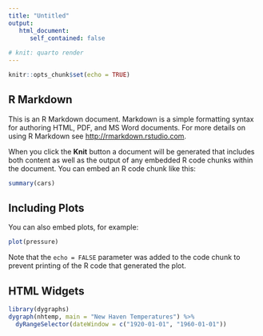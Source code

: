 ```yaml
---
title: "Untitled"
output:
   html_document: 
      self_contained: false
   
# knit: quarto render
---
```


```r
knitr::opts_chunk$set(echo = TRUE)
```

## R Markdown

```{=latex}
\textbf{some bold text}
```

This is an R Markdown document. Markdown is a simple formatting syntax for authoring HTML, PDF, and MS Word documents. For more details on using R Markdown see <http://rmarkdown.rstudio.com>.

When you click the **Knit** button a document will be generated that includes both content as well as the output of any embedded R code chunks within the document. You can embed an R code chunk like this:

```r
summary(cars)
```

## Including Plots

You can also embed plots, for example:

```r
plot(pressure)
```

Note that the `echo = FALSE` parameter was added to the code chunk to prevent printing of the R code that generated the plot.

## HTML Widgets

```r
library(dygraphs)
dygraph(nhtemp, main = "New Haven Temperatures") %>% 
  dyRangeSelector(dateWindow = c("1920-01-01", "1960-01-01"))
```
